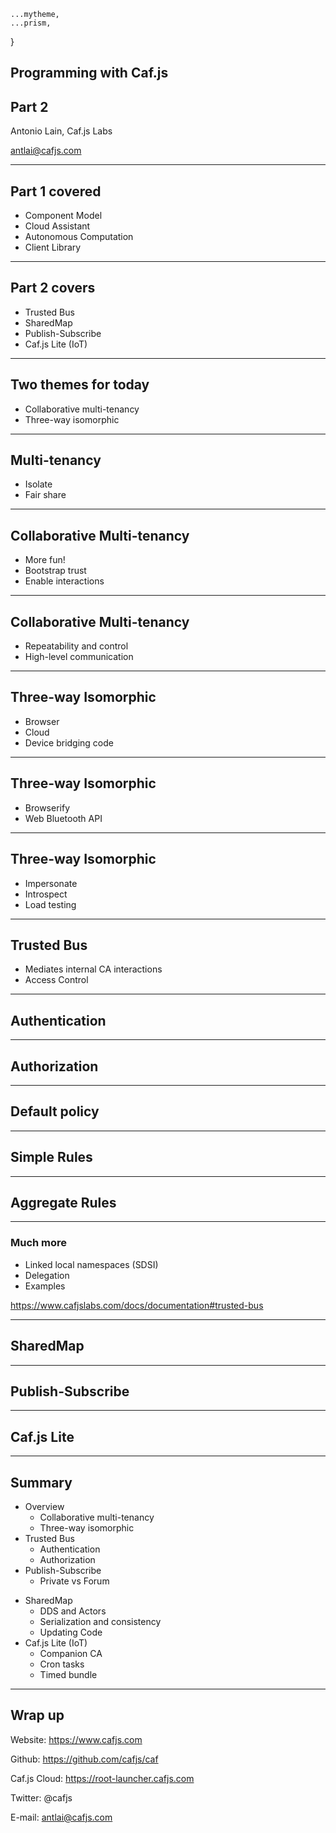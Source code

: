 




    ...mytheme,
    ...prism,
}

<CafjsHeader/>

## Programming with Caf.js

## Part 2

Antonio Lain, Caf.js Labs

antlai@cafjs.com

---
<CafjsHeader/>

## Part 1 covered

* Component Model
* Cloud Assistant
* Autonomous Computation
* Client Library

---
<CafjsHeader/>

## Part 2 covers

* Trusted Bus
* SharedMap
* Publish-Subscribe
* Caf.js Lite (IoT)

---

<CafjsHeader/>

## Two themes for today

* Collaborative multi-tenancy
* Three-way isomorphic

---

<CafjsHeader/>

## Multi-tenancy

<SplitImage>

* Isolate
* Fair share

<ComponentTree width="100%" height="100%" />

</SplitImage>

---

<CafjsHeader/>

## Collaborative Multi-tenancy

<SplitImage>

* More fun!
* Bootstrap trust
* Enable interactions

<ComponentTree width="100%" height="100%" />

</SplitImage>

---

<CafjsHeader/>

## Collaborative Multi-tenancy

<SplitImage>

* Repeatability and control
* High-level communication


<ComponentTree width="100%" height="100%" />

</SplitImage>

---

<CafjsHeader/>

## Three-way Isomorphic

<SplitImage>

* Browser
* Cloud
* Device bridging code

<ComponentTree width="100%" height="100%" />

</SplitImage>

---

<CafjsHeader/>

## Three-way Isomorphic

<SplitImage>

* Browserify
* Web Bluetooth API


<ComponentTree width="100%" height="100%" />

</SplitImage>

---

<CafjsHeader/>

## Three-way Isomorphic

<SplitImage>

* Impersonate
* Introspect
* Load testing

<ComponentTree width="100%" height="100%" />

</SplitImage>

---

<CafjsHeader/>

## Trusted Bus

<SplitImage>

* Mediates internal CA interactions
* Access Control

<ComponentTree width="100%" height="100%" />

</SplitImage>

---

<CafjsHeader/>

## Authentication

---

<CafjsHeader/>

## Authorization

---

<CafjsHeader/>

## Default policy

---

<CafjsHeader/>

## Simple Rules

---

<CafjsHeader/>

## Aggregate Rules

---

<CafjsHeader/>

### Much more

* Linked local namespaces (SDSI)
* Delegation
* Examples

https://www.cafjslabs.com/docs/documentation#trusted-bus

---

<CafjsHeader/>

## SharedMap

---

<CafjsHeader/>

## Publish-Subscribe

---

<CafjsHeader/>

## Caf.js Lite

---

<CafjsHeader/>

## Summary

<SplitImage>

<div>

* Overview
  * Collaborative multi-tenancy
  * Three-way isomorphic
* Trusted Bus
  * Authentication
  * Authorization
* Publish-Subscribe
  * Private vs Forum

</div>

<div>

* SharedMap
  * DDS and Actors
  * Serialization and consistency
  * Updating Code
* Caf.js Lite (IoT)
  * Companion CA
  * Cron tasks
  * Timed bundle

</div>


</SplitImage>

---
<CafjsHeader/>

## Wrap up

Website: https://www.cafjs.com

Github: https://github.com/cafjs/caf

Caf.js Cloud: https://root-launcher.cafjs.com

Twitter: @cafjs

E-mail: antlai@cafjs.com
